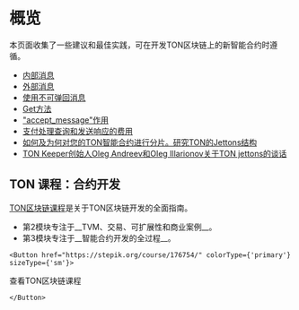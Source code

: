 
# 概览

本页面收集了一些建议和最佳实践，可在开发TON区块链上的新智能合约时遵循。

* [内部消息](/develop/smart-contracts/guidelines/internal-messages)
* [外部消息](/develop/smart-contracts/guidelines/external-messages)
* [使用不可弹回消息](/develop/smart-contracts/guidelines/non-bouncable-messages)
* [Get方法](/develop/smart-contracts/guidelines/get-methods)
* ["accept_message"作用](/develop/smart-contracts/guidelines/accept)
* [支付处理查询和发送响应的费用](/develop/smart-contracts/guidelines/processing)
* [如何及为何对您的TON智能合约进行分片。研究TON的Jettons结构](https://blog.ton.org/how-to-shard-your-ton-smart-contract-and-why-studying-the-anatomy-of-tons-jettons)
* [TON Keeper创始人Oleg Andreev和Oleg Illarionov关于TON jettons的谈话](https://www.youtube.com/watch?v=oEO29KmOpv4)

## TON 课程：合约开发

[TON区块链课程](https://stepik.org/course/176754/)是关于TON区块链开发的全面指南。

- 第2模块专注于__TVM、交易、可扩展性和商业案例__。
- 第3模块专注于__智能合约开发的全过程__。

````mdx-code-block 
<Button href="https://stepik.org/course/176754/" colorType={'primary'} sizeType={'sm'}>
````
查看TON区块链课程
````mdx-code-block 
</Button>
````

